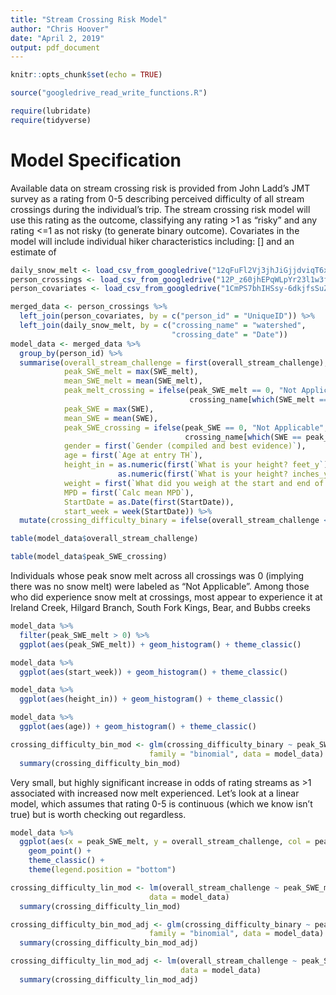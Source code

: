 ```yaml
---
title: "Stream Crossing Risk Model"
author: "Chris Hoover"
date: "April 2, 2019"
output: pdf_document
---
```


```r
knitr::opts_chunk$set(echo = TRUE)

source("googledrive_read_write_functions.R")

require(lubridate)
require(tidyverse)
```

# Model Specification  
Available data on stream crossing risk is provided from John Ladd's JMT survey as a rating from 0-5 describing perceived difficulty of all stream crossings during the individual's trip. The stream crossing risk model will use this rating as the outcome, classifying any rating >1 as "risky" and any rating <=1 as not risky (to generate binary outcome). Covariates in the model will include individual hiker characteristics including: [] and an estimate of 

```r
daily_snow_melt <- load_csv_from_googledrive("12qFuFl2Vj3jhJiGjjdviqT6xKw3oprZn")
person_crossings <- load_csv_from_googledrive("12P_z60jhEPqWLpYr23l1w3fFZlMAzSbh")
person_covariates <- load_csv_from_googledrive("1CmPS7bhIHSsy-6dkjfsSuZmYoYXcGOe8")

merged_data <- person_crossings %>% 
  left_join(person_covariates, by = c("person_id" = "UniqueID")) %>% 
  left_join(daily_snow_melt, by = c("crossing_name" = "watershed",
                                    "crossing_date" = "Date")) 
model_data <- merged_data %>% 
  group_by(person_id) %>% 
  summarise(overall_stream_challenge = first(overall_stream_challenge),
            peak_SWE_melt = max(SWE_melt),
            mean_SWE_melt = mean(SWE_melt),
            peak_melt_crossing = ifelse(peak_SWE_melt == 0, "Not Applicable", 
                                        crossing_name[which(SWE_melt == peak_SWE_melt)]),
            peak_SWE = max(SWE),
            mean_SWE = mean(SWE),
            peak_SWE_crossing = ifelse(peak_SWE == 0, "Not Applicable", 
                                       crossing_name[which(SWE == peak_SWE)]),
            gender = first(`Gender (compiled and best evidence)`),
            age = first(`Age at entry TH`),
            height_in = as.numeric(first(`What is your height? feet_y`))*12 + 
                        as.numeric(first(`What is your height? inches_y`)),
            weight = first(`What did you weigh at the start and end of your hike? (Estimates are acceptable.) Starting body weight`),
            MPD = first(`Calc mean MPD`),
            StartDate = as.Date(first(StartDate)),
            start_week = week(StartDate)) %>% 
  mutate(crossing_difficulty_binary = ifelse(overall_stream_challenge <= 1, 0, 1))
```

```r
table(model_data$overall_stream_challenge)

table(model_data$peak_SWE_crossing)
```

Individuals whose peak snow melt across all crossings was 0 (implying there was no snow melt) were labeled as "Not Applicable". Among those who did experience snow melt at crossings, most appear to experience it at Ireland Creek, Hilgard Branch, South Fork Kings, Bear, and Bubbs creeks

```r
model_data %>% 
  filter(peak_SWE_melt > 0) %>% 
  ggplot(aes(peak_SWE_melt)) + geom_histogram() + theme_classic()

model_data %>% 
  ggplot(aes(start_week)) + geom_histogram() + theme_classic() 

model_data %>% 
  ggplot(aes(height_in)) + geom_histogram() + theme_classic() 

model_data %>% 
  ggplot(aes(age)) + geom_histogram() + theme_classic() 

```


```r
crossing_difficulty_bin_mod <- glm(crossing_difficulty_binary ~ peak_SWE_melt,
                               family = "binomial", data = model_data)
  summary(crossing_difficulty_bin_mod)
```

Very small, but highly significant increase in odds of rating streams as >1 associated with increased now melt experienced. Let's look at a linear model, which assumes that rating 0-5 is continuous (which we know isn't true) but is worth checking out regardless.

```r
model_data %>% 
  ggplot(aes(x = peak_SWE_melt, y = overall_stream_challenge, col = peak_melt_crossing)) +
    geom_point() +
    theme_classic() +
    theme(legend.position = "bottom")

crossing_difficulty_lin_mod <- lm(overall_stream_challenge ~ peak_SWE_melt,
                               data = model_data)
  summary(crossing_difficulty_lin_mod)

```

```r
crossing_difficulty_bin_mod_adj <- glm(crossing_difficulty_binary ~ peak_SWE_melt + gender + age + height_in + weight + start_week,
                               family = "binomial", data = model_data)
  summary(crossing_difficulty_bin_mod_adj)
```

```r
crossing_difficulty_lin_mod_adj <- lm(overall_stream_challenge ~ peak_SWE_melt + gender + age + height_in + weight + start_week,
                                      data = model_data)
  summary(crossing_difficulty_lin_mod_adj)
```